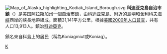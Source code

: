 {{coord|display=title}}
{{unreferenced|time=2020-01-19}}
[[File:Map_of_Alaska_highlighting_Kodiak_Island_Borough.svg|right]]
'''科迪亚克島自治市鎮'''（{{lang-en|Kodiak Island Borough}}）是美国[[阿拉斯加州|阿拉斯加州]]一個[[自治市鎮_(阿拉斯加州)|自治市鎮]]，由[[科迪亚克島|科迪亚克島]]、附近的島嶼和[[舍利科夫海峽|舍利科夫海峽]]西岸的峽長地帶組成。面積31,141平方公里。根據[[美國2000年人口普查|美國2000年人口普查]]，共有人口13,913人。鎮治[[科迪亞克_(阿拉斯加州)|科迪亞克]]。

鎮名來自科島上的居民（稱為Koniagmiut或Koniag）。

{{科迪亞克島自治市鎮}}
{{Alaska}}
{{Authority control}}
{{alaska-stub}}

[[Category:阿拉斯加州自治市鎮|K]]
